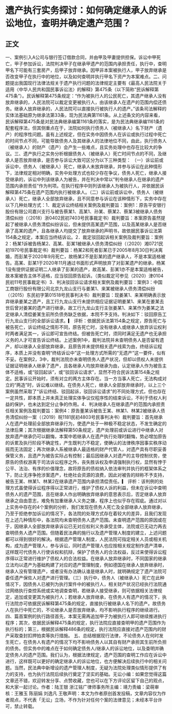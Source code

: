 # 遗产执行实务探讨：如何确定继承人的诉讼地位，查明并确定遗产范围？
## 正文
一、案例引入A公司与银行签订借款合同，并由甲及甲妻提供担保。诉讼中甲死亡，甲子参加诉讼，法院判决甲子在继承甲遗产的范围内承担责任，执行中，查明甲名下可能有三套房产，后甲子放弃继承。因甲非本案被执行人，甲子放弃继承是否改变甲子在执行中的地位，以及如何查明并执行甲名下资产为本案难点。二、问题提出我国现行法律法规关于遗产执行问题的法律规定主要有《最高人民法院关于适用〈中华人民共和国民事诉讼法〉的解释》第475条（以下简称“民诉解释第475条”）。民诉解释第475条规定：“作为被执行人的公民死亡，其遗产继承人没有放弃继承的，人民法院可以裁定变更被执行人，由该继承人在遗产的范围内偿还债务。继承人放弃继承的，人民法院可以直接执行被执行人的遗产。”该条司法解释的实体法基础原为继承法第33条，现为民法典第1161条。从上述条文的内容来看，民诉解释第475条是对民法典继承编第1161条的落实，是为民法典继承编1161条的配套程序法，但其侧重点在于，法院如何执行债务人（被继承人）名下财产（遗产）的程序性问题。虽有上述规定，但在实务中因债务人在诉讼或执行过程中死亡的时间节点不同，可能导致债务人及其继承人的法律地位不同，由此，执行债务人（被继承人）的财产（遗产）会产生一些难点，且实务处理中也存在比较大的争议。三、遗产执行之实务分析根据债务人（被继承人）死亡时间节点的不同，及继承人是否放弃继承，是否参与诉讼大致可区分为以下三种类型： （一）诉讼前或诉讼中，债务人（被继承人）死亡，继承人未放弃继承，并参与诉讼在此种情形下，法律规定相对明确，实务中处理方式也较少存在争议，债务人死亡，继承人接受继承的，诉讼中列该继承人为被告，并在判决中常以“判令继承人在继承的遗产范围内承担责任”作为判项。在执行程序中则列该继承人为被执行人，并依据民诉解释第475条在遗产范围内执行被继承人。（二）诉讼前或诉讼中，债务人（被继承人）死亡，继承人全部放弃继承，且不同意参与诉讼在该种情形下，实务中存在以下几种处理方式：1．裁定诉讼终结相关案例及裁判要旨：案例1：原告平安银行股份有限公司嘉兴支行与被告蔡某1、高某1、孙某、蔡某2、蔡某3被继承人债务清偿纠纷（（2018）浙0402民初7403号民事裁定书）裁判要旨：本案原告虽然提起了被继承人债务清偿纠纷诉讼，但未提供高某遗产范围，以及高某继承人是否继承了高某的遗产，且各继承人均提交了放弃继承的声明书，故依据民事诉讼法第154条之规定，本案应当终结诉讼。2．裁定驳回起诉相关案例及裁判要旨：案例2：杨某1诉被告杨某2、高某、彭某1被继承人债务清偿纠纷（（2020）湘0721民初1970号民事裁定书）裁判要旨：杨某2和死者彭某已于2005年8月30日判决离婚，而彭某于2020年9月死亡，故杨某2不是彭某的遗产继承人，不是本案适格被告。高某、彭某1于2020年11月通过书面形式声明放弃了对彭某遗产的继承，杨某1没有提供证据证明二人继承了彭某的遗产，故高某、彭某1亦不是本案适格被告，故本案被告主体不适格，应当驳回原告起诉。（类似裁定可参见（2020）津0104民初11号民事裁定书）3．判决驳回诉讼请求相关案例及裁判要旨：案例3：中国工商银行股份有限公司北京九龙山支行与姜某1、来某被继承人债务清偿纠纷（（2015）东民初字第01518号民事判决书）裁判要旨：现姜某1、来某明确表示放弃继承姜某之遗产，且工行九龙山支行未提供相应证据证明姜某1、来某在姜某去世后曾对姜某的遗产进行继承，故工行九龙山支行主张姜某1、来某作为姜某之法定继承人清偿姜某生前所负债务缺乏依据，本院不予支持。判决如下：驳回原告工行九龙山支行的全部诉讼请求。▎ 评析：依据民诉法第154条之规定，原告死亡与被告死亡，诉讼终结之情形不同，原告死亡时，没有继承人或继承人放弃诉讼权利时两者满足其一，诉讼即可宣告终结。但被告死亡时，须同时满足无遗产也无承担义务的人才可宣告诉讼终结。上述案例1中，裁判法院并未查明债务人是否留有遗产，却以继承人全部放弃继承，且原告并未提供相关遗产线索为由，终结诉讼程序，本质上并没有查明“终结诉讼中”这一处理方式所需的“无遗产”这一要件，似有不妥。在案例2，3中，裁判法院亦未查明债务人遗产状况，但却以债权人未提供证据证明继承人继承了遗产，且各继承人均放弃继承为由，认定继承人作为被告主体不适格，或“驳回起诉”，或“驳回诉讼请求”，显然不符合民诉法第154条之规定。民事诉讼开始时，须有对立的两方主体存在。当一方当事人死亡，无法构成对立的“两造”时，诉讼难以继续。在债务人死亡，继承人全部放弃继承时，以上三个案例虽然采取了“诉讼终结、驳回起诉，驳回诉讼请求”的不同处理方式，但也存在一定共性，即本质上并未真正处理实体争议仅程序性的结束诉讼，不利于债权人利益的保护，也未达到定分止争的作用。4．判决继承人在继承遗产的范围内承担责任相关案例及裁判要旨：案例4：原告董某诉被告王某、林某1、林某2被继承人债务清偿纠纷一案（（2019）皖1181民初4803号民事判决书）裁判要旨：首先继承人在遗产处理前全部放弃继承行为，使遗产处于一种极不稳定状态，不发生确定的法律后果；其次根据继承法解释第50条规定，遗产处理前或诉讼进行中继承人对放弃遗产继承仍可以翻悔，本案中若继承人在遗产执行处理时翻悔，势必增加原告的诉累及执行阶段不确定性，产生既判力不稳定，使确认的法律秩序因事实秩序动摇而无法固定；再次继承人系被继承人最适格的财产代管人，对遗产具有尽职妥善保管义务，且遗产为被告实际占有控制；最后因继承人对遗产的主导控制优势，使原告的债权游离于司法诉讼程序之外，丧失胜诉权及申请强制执行权，显然有悖于公平、法治、有序的价值理念，故将原告的债权纳入依法审判并执行的框架体系之下，防止无序争抢涉案遗产，杜绝社会资源的浪费，因此对被告的辩称不予支持，被告王某、林某1、林某2在继承遗产范围内承担清偿责任。▎ 评析：该判例的处理方式虽使得诉讼程序得以正常进行，维护了债权人诉的利益，但未在诉讼中查明债务人的遗产范围，且在继承人作出明确放弃继承的意思表示后，否定继承人放弃继承之自由意志，难免有加重继承人义务之嫌，程序上也似乎存在瑕疵。通过对以上实务中存在的4个案例的分析，我们发现在债务人死亡及全部继承人放弃继承，乃至于拒绝参加诉讼的情况下，各法院的处理方式存在着较大的差异，且我们发现在上述几种情形中，各法院均未查明债务人遗产范围。未查明遗产范围的原因或在于，因继承人全部放弃继承诉讼已无对应权利义务承受主体，法院或已无动力再去查明债务人遗产范围。但随着民法典的施行以及遗产管理人制度的建立，上述问题都可以得到很好的解决。根据遗产管理人制度，人民法院可指定相关人员或相关机构，成为遗产管理人，参与诉讼，同时遗产管理人也应按相关规定制作遗产清单，这样既可代债务人行使诉权和抗辩，保护了债务人的合法权益，反过来使得诉讼程序得以正常进行维护了债权人的合法权益。在继承人放弃继承时，不同国家的继承立法均以遗产为基础构建了对应的遗产管理制度，例如德国在继承人放弃继承时，继承人没有管理遗产，或者没有办法确认谁是继承人时，就明确规定了遗产法院可委任遗产保佐人对遗产进行管理。（三）执行中，债务人（被继承人）死亡在此种情况下，因债务人已被列为执行案件中的被执行人，相关财产状况已经执行法院通过网络执行查控系统或实地调查查明，若继承人接受继承，则可依据相关法律规定，追加或变更其为被执行人；若继承人放弃继承，在债务人有遗产的情况下，执行法院亦可依据民诉解释第475条的规定，直接执行被继承人名下的遗产。故债务人在执行中死亡的，不论继承人是否放弃继承，均不影响执行程序的继续进行。四、篇首案例的执行路径首先，本案无需再追加甲子为被执行人即可继续推进执行程序；其次，依据民诉解释475条的规定，执行法院应直接查明甲的遗产范围作为执行标的；第三，根据民诉解释486条的规定，执行法院应直接对遗产范围内的财产采取查封扣押拍卖等执行措施。 五、总结根据现行法律，不论债务人在何时发生死亡，在债务人有遗产的情况下均不影响债务人以其自有财产承担其生前所负担的债务。但实务中的难点在于如何确定债务人/继承人的诉讼地位，以及查明并确定债务人的遗产范围。我们认为，根据法律规定，遗产范围的查明工作应在诉讼中进行，这样既可以更好的确定继承人的诉讼地位，也方便解决后续执行中的相关问题。当然，民法典中新增设的遗产管理人制度，无疑为法院处理类似情形提供了有力的支持，也为执行法院后续执行奠定了坚实的基础。无讼小编：如果您觉得这篇文章还不错，欢迎转发分享、点赞收藏，您也可以在下方评论区留下自己的观点，和大家一起讨论。作者：陆王银 浙江铭广律师事务所主编：靖力责编：梁萌审核：王雅玉 陈丽娟 刘逸凡 王敬声明：本文为作者原创首发投稿，文章内容仅为作者观点，不代表「无讼」立场，不作为针对任何个案的法律意见；未经本平台许可，禁止转载。